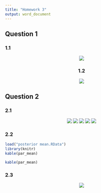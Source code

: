 ---
title: "Homework 3"
output: word_document
---


## Question 1
### 1.1
<div style="text-align:center" markdown="1">
![](graphical model.png)

### 1.2
![](Rplot.png)

</div>

## Question 2
### 2.1
<div style="text-align:center" markdown="1">
![](subject2.png)
![](subject3.png)
![](subject4.png)
![](subject6.png)
![](subject7.png)
</div>
### 2.2
```{r echo=FALSE, message=FALSE, include=FALSE}
load("posterior mean.RData")
library(knitr)
kable(par_mean)
```

```{r echo=FALSE}
kable(par_mean)
```

### 2.3
<div style="text-align:center" markdown="1">
![](estimates_comparison.png)

</div>
